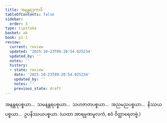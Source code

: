 ```yaml
---
title: အနန္တရဒုကာဒိ
tableOfContents: false
sidebar:
  order: 3
type: tipitaka
basket: ab
book: p1-1
review:
  current: review
  updated: '2025-10-23T09:20:54.025234'
  updated_by: ''
  notes: ''
  history:
  - state: review
    date: '2025-10-23T09:20:54.025234'
    updated_by: ''
    notes: ''
    previous_state: draft
---
```



<ReviewStatus review={frontmatter.review} showDetails={true} />

<HypothesisAnnotation frontmatter={frontmatter} />

<DynamicBreadcrumb />

<Division number="236" book="p1-1" e="ch" v="36" p="66">

<Paragraph number="764" book="p1-1">
အနန္တရပစ္စယာ…  သမနန္တရပစ္စယာ…  သဟဇာတပစ္စယာ…  အညမညပစ္စယာ…  နိဿယပစ္စယာ…  ဥပနိဿယပစ္စယာ.

</Paragraph>
</Division>

<Paragraph number="765" type="center" book="p1-1">
(ယထာ အာရမ္မဏမူလကံ, ဧဝံ ဝိတ္ထာရေတဗ္ဗံ.)
</Paragraph>